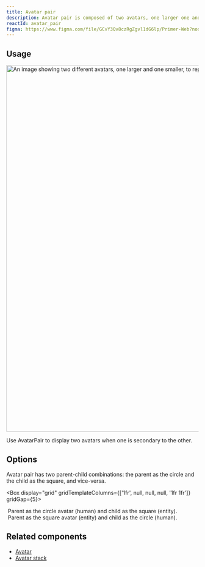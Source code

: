 ```yaml
---
title: Avatar pair
description: Avatar pair is composed of two avatars, one larger one and a smaller one, overlaid slightly.
reactId: avatar_pair
figma: https://www.figma.com/file/GCvY3Qv8czRgZgvl1dG6lp/Primer-Web?node-id=13007%3A40428
---
```



## Usage

<img
  width="960"
  alt="An image showing two different avatars, one larger and one smaller, to represent a parent-child combination."
  src="https://user-images.githubusercontent.com/586552/203213337-c7d0f683-4971-4ef3-b480-c4743b929634.png"
/>

Use AvatarPair to display two avatars when one is secondary to the other.

## Options

Avatar pair has two parent-child combinations: the parent as the circle and the child as the square, and vice-versa.

<Box display="grid" gridTemplateColumns={['1fr', null, null, null, '1fr 1fr']} gridGap={5}>
  <div>
    <img
      src="https://user-images.githubusercontent.com/586552/203212171-7fff46e1-e250-4b9f-8e4c-a9acab8eec8b.png"
      alt=""
    />
    <Caption>Parent as the circle avatar (human) and child as the square (entity).</Caption>
  </div>
  <div>
    <img
      src="https://user-images.githubusercontent.com/586552/203212177-e872b53e-6a2c-4539-a148-a5d86298fde6.png"
      alt=""
    />
    <Caption>Parent as the square avatar (entity) and child as the circle (human).</Caption>
  </div>
</Box>

## Related components

- [Avatar](/components/avatar)
- [Avatar stack](/components/avatar-stack)
